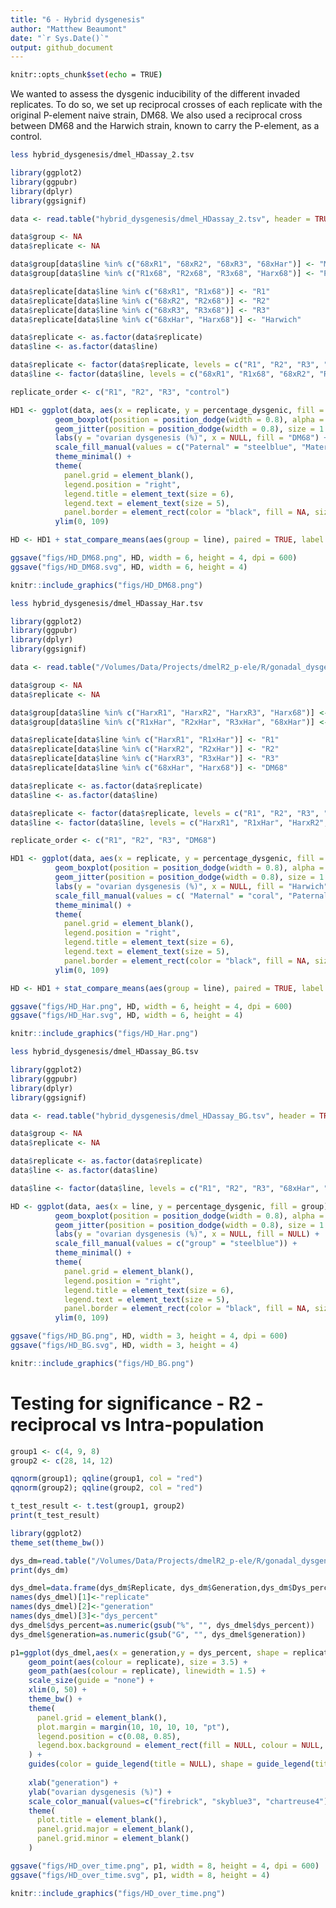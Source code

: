 ```yaml
---
title: "6 - Hybrid dysgenesis"
author: "Matthew Beaumont"
date: "`r Sys.Date()`"
output: github_document
---
```


```bash
knitr::opts_chunk$set(echo = TRUE)
```

We wanted to assess the dysgenic inducibility of the different invaded replicates. To do so, we set up reciprocal crosses of each replicate with the original P-element naive strain, DM68. We also used a reciprocal cross between DM68 and the Harwich strain, known to carry the P-element, as a control.

```bash
less hybrid_dysgenesis/dmel_HDassay_2.tsv

```

```r
library(ggplot2)
library(ggpubr)
library(dplyr)
library(ggsignif)

data <- read.table("hybrid_dysgenesis/dmel_HDassay_2.tsv", header = TRUE)

data$group <- NA  
data$replicate <- NA  

data$group[data$line %in% c("68xR1", "68xR2", "68xR3", "68xHar")] <- "Maternal"
data$group[data$line %in% c("R1x68", "R2x68", "R3x68", "Harx68")] <- "Paternal"

data$replicate[data$line %in% c("68xR1", "R1x68")] <- "R1"
data$replicate[data$line %in% c("68xR2", "R2x68")] <- "R2"
data$replicate[data$line %in% c("68xR3", "R3x68")] <- "R3"
data$replicate[data$line %in% c("68xHar", "Harx68")] <- "Harwich"

data$replicate <- as.factor(data$replicate)
data$line <- as.factor(data$line)

data$replicate <- factor(data$replicate, levels = c("R1", "R2", "R3", "Harwich"))
data$line <- factor(data$line, levels = c("68xR1", "R1x68", "68xR2", "R2x68", "68xR3", "R3x68", "68xHar", "Harx68"))

replicate_order <- c("R1", "R2", "R3", "control")

HD1 <- ggplot(data, aes(x = replicate, y = percentage_dysgenic, fill = group)) +
          geom_boxplot(position = position_dodge(width = 0.8), alpha = 0.8, color = "black") +
          geom_jitter(position = position_dodge(width = 0.8), size = 1.2, alpha = 1) +
          labs(y = "ovarian dysgenesis (%)", x = NULL, fill = "DM68") +
          scale_fill_manual(values = c("Paternal" = "steelblue", "Maternal" = "coral")) +
          theme_minimal() +
          theme(
            panel.grid = element_blank(),
            legend.position = "right",
            legend.title = element_text(size = 6),
            legend.text = element_text(size = 5), 
            panel.border = element_rect(color = "black", fill = NA, size = 0.7)) +
          ylim(0, 109)

HD <- HD1 + stat_compare_means(aes(group = line), paired = TRUE, label = "p.signif", label.y.npc = "top")

ggsave("figs/HD_DM68.png", HD, width = 6, height = 4, dpi = 600)
ggsave("figs/HD_DM68.svg", HD, width = 6, height = 4)

knitr::include_graphics("figs/HD_DM68.png")

```

```bash
less hybrid_dysgenesis/dmel_HDassay_Har.tsv

```

```r
library(ggplot2)
library(ggpubr)
library(dplyr)
library(ggsignif)

data <- read.table("/Volumes/Data/Projects/dmelR2_p-ele/R/gonadal_dysgenesis_assays/dmel_HDassay_Har.tsv", header = TRUE)

data$group <- NA  
data$replicate <- NA  

data$group[data$line %in% c("HarxR1", "HarxR2", "HarxR3", "Harx68")] <- "Maternal"
data$group[data$line %in% c("R1xHar", "R2xHar", "R3xHar", "68xHar")] <- "Paternal"

data$replicate[data$line %in% c("HarxR1", "R1xHar")] <- "R1"
data$replicate[data$line %in% c("HarxR2", "R2xHar")] <- "R2"
data$replicate[data$line %in% c("HarxR3", "R3xHar")] <- "R3"
data$replicate[data$line %in% c("68xHar", "Harx68")] <- "DM68"

data$replicate <- as.factor(data$replicate)
data$line <- as.factor(data$line)

data$replicate <- factor(data$replicate, levels = c("R1", "R2", "R3", "DM68"))
data$line <- factor(data$line, levels = c("HarxR1", "R1xHar", "HarxR2", "R2xHar", "HarxR3", "R3xHar", "68xHar", "Harx68"))

replicate_order <- c("R1", "R2", "R3", "DM68")

HD1 <- ggplot(data, aes(x = replicate, y = percentage_dysgenic, fill = group)) +
          geom_boxplot(position = position_dodge(width = 0.8), alpha = 0.8, color = "black") +
          geom_jitter(position = position_dodge(width = 0.8), size = 1.2, alpha = 1) +
          labs(y = "ovarian dysgenesis (%)", x = NULL, fill = "Harwich") +
          scale_fill_manual(values = c( "Maternal" = "coral", "Paternal" = "steelblue")) +
          theme_minimal() +
          theme(
            panel.grid = element_blank(),
            legend.position = "right",
            legend.title = element_text(size = 6),
            legend.text = element_text(size = 5), 
            panel.border = element_rect(color = "black", fill = NA, size = 0.7)) +
          ylim(0, 109)

HD <- HD1 + stat_compare_means(aes(group = line), paired = TRUE, label = "p.signif", label.y.npc = "top")

ggsave("figs/HD_Har.png", HD, width = 6, height = 4, dpi = 600)
ggsave("figs/HD_Har.svg", HD, width = 6, height = 4)

knitr::include_graphics("figs/HD_Har.png")

```

```bash
less hybrid_dysgenesis/dmel_HDassay_BG.tsv

```

```r
library(ggplot2)
library(ggpubr)
library(dplyr)
library(ggsignif)

data <- read.table("hybrid_dysgenesis/dmel_HDassay_BG.tsv", header = TRUE)

data$group <- NA  
data$replicate <- NA  

data$replicate <- as.factor(data$replicate)
data$line <- as.factor(data$line)

data$line <- factor(data$line, levels = c("R1", "R2", "R3", "68xHar", "Harx68"))

HD <- ggplot(data, aes(x = line, y = percentage_dysgenic, fill = group)) +
          geom_boxplot(position = position_dodge(width = 0.8), alpha = 0.8, color = "black") +
          geom_jitter(position = position_dodge(width = 0.8), size = 1.2, alpha = 1) +
          labs(y = "ovarian dysgenesis (%)", x = NULL, fill = NULL) +
          scale_fill_manual(values = c("group" = "steelblue")) +
          theme_minimal() +
          theme(
            panel.grid = element_blank(),
            legend.position = "right",
            legend.title = element_text(size = 6),
            legend.text = element_text(size = 5), 
            panel.border = element_rect(color = "black", fill = NA, size = 0.7)) +
          ylim(0, 109)

ggsave("figs/HD_BG.png", HD, width = 3, height = 4, dpi = 600)
ggsave("figs/HD_BG.svg", HD, width = 3, height = 4)

knitr::include_graphics("figs/HD_BG.png")

```

# Testing for significance - R2 - reciprocal vs Intra-population

```R
group1 <- c(4, 9, 8)
group2 <- c(28, 14, 12)

qqnorm(group1); qqline(group1, col = "red")
qqnorm(group2); qqline(group2, col = "red")

t_test_result <- t.test(group1, group2)
print(t_test_result)

```

```R
library(ggplot2)
theme_set(theme_bw())

dys_dm=read.table("/Volumes/Data/Projects/dmelR2_p-ele/R/gonadal_dysgenesis_assays/Dmel_3R_3TP.tsv",header=TRUE)
print(dys_dm)

dys_dmel=data.frame(dys_dm$Replicate, dys_dm$Generation,dys_dm$Dys_percentile)
names(dys_dmel)[1]<-"replicate"
names(dys_dmel)[2]<-"generation"
names(dys_dmel)[3]<-"dys_percent"
dys_dmel$dys_percent=as.numeric(gsub("%", "", dys_dmel$dys_percent))
dys_dmel$generation=as.numeric(gsub("G", "", dys_dmel$generation))

p1=ggplot(dys_dmel,aes(x = generation,y = dys_percent, shape = replicate)) +
    geom_point(aes(colour = replicate), size = 3.5) +
    geom_path(aes(colour = replicate), linewidth = 1.5) +
    scale_size(guide = "none") +  
    xlim(0, 50) +
    theme_bw() +
    theme(
      panel.grid = element_blank(),
      plot.margin = margin(10, 10, 10, 10, "pt"),
      legend.position = c(0.08, 0.85),
      legend.box.background = element_rect(fill = NULL, colour = NULL, size = 0)
    ) +
    guides(color = guide_legend(title = NULL), shape = guide_legend(title = NULL)) +
  
    xlab("generation") +
    ylab("ovarian dysgenesis (%)") +
    scale_color_manual(values=c("firebrick", "skyblue3", "chartreuse4")) +
    theme(
      plot.title = element_blank(),       
      panel.grid.major = element_blank(),
      panel.grid.minor = element_blank()
    )

ggsave("figs/HD_over_time.png", p1, width = 8, height = 4, dpi = 600)
ggsave("figs/HD_over_time.svg", p1, width = 8, height = 4)

knitr::include_graphics("figs/HD_over_time.png")

```
